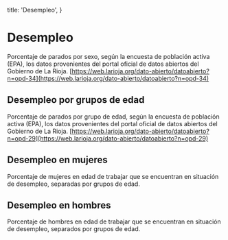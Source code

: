 
  title: 'Desempleo',
}

# Desempleo

Porcentaje de parados por sexo, según la encuesta de población activa (EPA), los datos provenientes del portal oficial de datos abiertos del Gobierno de La Rioja. [https://web.larioja.org/dato-abierto/datoabierto?n=opd-34](https://web.larioja.org/dato-abierto/datoabierto?n=opd-34)

<UnemploymentRatesPerSex />

## Desempleo por grupos de edad

Porcentaje de parados por grupo de edad, según la encuesta de población activa (EPA), los datos provenientes del portal oficial de datos abiertos del Gobierno de La Rioja. [https://web.larioja.org/dato-abierto/datoabierto?n=opd-29](https://web.larioja.org/dato-abierto/datoabierto?n=opd-29)

<UnemploymentRatesPerAgeGroup />

## Desempleo en mujeres

Porcentaje de mujeres en edad de trabajar que se encuentran en situación de desempleo, separadas por grupos de edad.

<UnemploymentRatesPerAgeGroupWomen />

## Desempleo en hombres

Porcentaje de hombres en edad de trabajar que se encuentran en situación de desempleo, separados por grupos de edad.

<UnemploymentRatesPerAgeGroupMen />